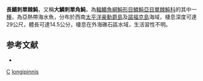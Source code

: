 {{Speciesbox
| taxon = Cantheschenia longipinnis
| binomial_authority = [[Fraser-Brunner|Fraser-Brunner]], 1941
| status = LC
| status_system = IUCN3.1
| synonyms = *''Amanses longipinnis'', <small>Fraser-Brunner, 1941</small>
*''Cantherhines longipinnis'', <small>Fraser-Brunner, 1941</small>
}}

'''長鰭刺單棘魨'''，又稱'''大鱗刺單角魨'''，為[[輻鰭魚綱|輻鰭魚綱]][[魨形目|魨形目]][[鱗魨亞目|鱗魨亞目]][[單棘魨科|單棘魨科]]的其中一[[種|種]]，為亞熱帶海水魚，分布於西南[[太平洋|太平洋]][[豪勳爵島|豪勳爵島]]及[[諾福克島|諾福克島]]海域，棲息深度可達29公尺，體長可達14.5公分，棲息在外海礁石區水域，生活習性不明。

==参考文献==
*{{FishBase_species|genus=Cantheschenia|species=longipinnis|year=2014|month=2}}

{{魚類小作品}}
{{Taxonbar}}
[[Category:1941年描述的鱼类|C]]
[[Category:刺單棘魨屬|longipinnis]]